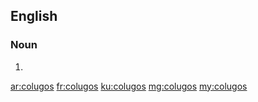 ==English==

===Noun===
{{head|en|plural}}

# {{plural of|colugo|lang=en|nocat=1}}

[[ar:colugos]]
[[fr:colugos]]
[[ku:colugos]]
[[mg:colugos]]
[[my:colugos]]